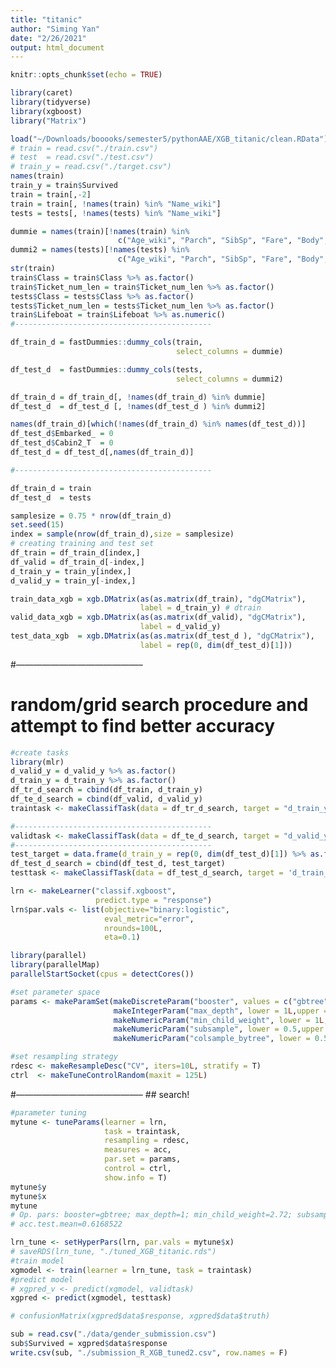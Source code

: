 ```yaml
---
title: "titanic"
author: "Siming Yan"
date: "2/26/2021"
output: html_document
---
```


```r
knitr::opts_chunk$set(echo = TRUE)

```

<!-- ## R Markdown -->
 

```r
library(caret)
library(tidyverse)
library(xgboost)
library("Matrix")
```


```r
load("~/Downloads/booooks/semester5/pythonAAE/XGB_titanic/clean.RData")
# train = read.csv("./train.csv")
# test  = read.csv("./test.csv")
# train_y = read.csv("./target.csv")
names(train)
train_y = train$Survived
train = train[,-2]
train = train[, !names(train) %in% "Name_wiki"]
tests = tests[, !names(tests) %in% "Name_wiki"]
```

```r
dummie = names(train)[!names(train) %in% 
                        c("Age_wiki", "Parch", "SibSp", "Fare", "Body", "Lifeboat")]
dummi2 = names(tests)[!names(tests) %in% 
                        c("Age_wiki", "Parch", "SibSp", "Fare", "Body", "Lifeboat")]
str(train)
train$Class = train$Class %>% as.factor()
train$Ticket_num_len = train$Ticket_num_len %>% as.factor()
tests$Class = tests$Class %>% as.factor()
tests$Ticket_num_len = tests$Ticket_num_len %>% as.factor()
train$Lifeboat = train$Lifeboat %>% as.numeric()
#--------------------------------------------

df_train_d = fastDummies::dummy_cols(train, 
                                     select_columns = dummie)

df_test_d  = fastDummies::dummy_cols(tests, 
                                     select_columns = dummi2)

df_train_d = df_train_d[, !names(df_train_d) %in% dummie]
df_test_d  = df_test_d [, !names(df_test_d ) %in% dummi2]

names(df_train_d)[which(!names(df_train_d) %in% names(df_test_d))]
df_test_d$Embarked_ = 0
df_test_d$Cabin2_T  = 0
df_test_d = df_test_d[,names(df_train_d)]

#--------------------------------------------

df_train_d = train
df_test_d  = tests
```


```r
samplesize = 0.75 * nrow(df_train_d)
set.seed(15)
index = sample(nrow(df_train_d),size = samplesize)
# creating training and test set
df_train = df_train_d[index,]
df_valid = df_train_d[-index,]
d_train_y = train_y[index,]
d_valid_y = train_y[-index,]
```

```r
train_data_xgb = xgb.DMatrix(as(as.matrix(df_train), "dgCMatrix"), 
                             label = d_train_y) # dtrain
valid_data_xgb = xgb.DMatrix(as(as.matrix(df_valid), "dgCMatrix"), 
                             label = d_valid_y)
test_data_xgb  = xgb.DMatrix(as(as.matrix(df_test_d ), "dgCMatrix"),
                             label = rep(0, dim(df_test_d)[1]))
```

#--------------------------------------------

# random/grid search procedure and attempt to find better accuracy


```r
#create tasks
library(mlr)
d_valid_y = d_valid_y %>% as.factor()
d_train_y = d_train_y %>% as.factor()
df_tr_d_search = cbind(df_train, d_train_y)
df_te_d_search = cbind(df_valid, d_valid_y)
traintask <- makeClassifTask(data = df_tr_d_search, target = "d_train_y")

#--------------------------------------------
validtask <- makeClassifTask(data = df_te_d_search, target = "d_valid_y")
#--------------------------------------------
test_target = data.frame(d_train_y = rep(0, dim(df_test_d)[1]) %>% as.factor())
df_test_d_search = cbind(df_test_d, test_target)
testtask <- makeClassifTask(data = df_test_d_search, target = 'd_train_y')
```

```r
lrn <- makeLearner("classif.xgboost", 
                   predict.type = "response")
lrn$par.vals <- list(objective="binary:logistic", 
                     eval_metric="error", 
                     nrounds=100L, 
                     eta=0.1)
```

```r
library(parallel)
library(parallelMap) 
parallelStartSocket(cpus = detectCores())
```

```r
#set parameter space
params <- makeParamSet(makeDiscreteParam("booster", values = c("gbtree","gblinear")),
                       makeIntegerParam("max_depth", lower = 1L,upper = 11L),
                       makeNumericParam("min_child_weight", lower = 1L,upper = 10L),
                       makeNumericParam("subsample", lower = 0.5,upper = .95),
                       makeNumericParam("colsample_bytree", lower = 0.5,upper = 1))

#set resampling strategy
rdesc <- makeResampleDesc("CV", iters=10L, stratify = T)
ctrl  <- makeTuneControlRandom(maxit = 125L)
```

#--------------------------------------------
## search!

```r
#parameter tuning
mytune <- tuneParams(learner = lrn, 
                     task = traintask, 
                     resampling = rdesc, 
                     measures = acc, 
                     par.set = params, 
                     control = ctrl, 
                     show.info = T)
mytune$y 
mytune$x
mytune
# Op. pars: booster=gbtree; max_depth=1; min_child_weight=2.72; subsample=0.781; colsample_bytree=0.502
# acc.test.mean=0.6168522
```

```r
lrn_tune <- setHyperPars(lrn, par.vals = mytune$x)
# saveRDS(lrn_tune, "./tuned_XGB_titanic.rds")
#train model
xgmodel <- train(learner = lrn_tune, task = traintask)
#predict model
# xgpred_v <- predict(xgmodel, validtask)
xgpred <- predict(xgmodel, testtask)
```

```r
# confusionMatrix(xgpred$data$response, xgpred$data$truth)
```

```r
sub = read.csv("./data/gender_submission.csv")
sub$Survived = xgpred$data$response
write.csv(sub, "./submission_R_XGB_tuned2.csv", row.names = F)
```